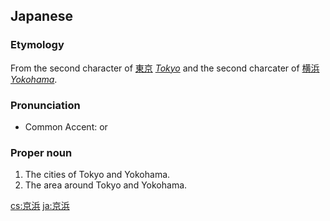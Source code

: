 ==Japanese==
{{ja-kanjitab|けい|ひん|yomi=o}}

===Etymology===
From the second character of [[東京]] ''[[Tokyo]]'' and the second charcater of [[横浜]] ''[[Yokohama]]''.

===Pronunciation===
* Common Accent: {{ja-accent-common|atamadaka|け|いひん|kéìhìǹ}} or {{ja-accent-common|heiban|け|いひん|hèíhíń}}

===Proper noun===
{{ja-pos|proper|けいひん}}
# The cities of Tokyo and Yokohama.
# The area around Tokyo and Yokohama.

[[cs:京浜]]
[[ja:京浜]]